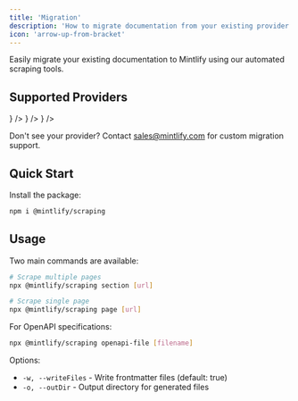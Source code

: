 ```yaml
---
title: 'Migration'
description: 'How to migrate documentation from your existing provider'
icon: 'arrow-up-from-bracket'
---
```


Easily migrate your existing documentation to Mintlify using our automated scraping tools.

## Supported Providers

<CardGroup cols={2}>
  <Card title="Docusaurus" horizontal icon={<svg className="h-6 w-6" width="36" height="36" viewBox="0 -19 256 256" version="1.1" xmlns="http://www.w3.org/2000/svg" xmlns:xlink="http://www.w3.org/1999/xlink" preserveAspectRatio="xMidYMid"><g><path d="M144.384656,53.006441 L236.308349,47.2615385 L236.308349,34.1333333 C236.308349,19.6319179 224.552041,7.87692308 210.051938,7.87692308 L91.8980923,7.87692308 L88.616041,2.19241026 C87.1561846,-0.334769231 83.5104821,-0.334769231 82.0519385,2.19241026 L78.7698872,7.87692308"></path></g></svg>} />
  <Card title="GitBook" horizontal icon={<svg className="h-6 w-6" width="36" height="36" viewBox="0 0 65 65" fill="none" xmlns="http://www.w3.org/2000/svg"><path d="M27.3964 34.2196C30.5255 36.0256 32.09 36.9286 33.8083 36.9301C35.5265 36.9316 37.0926 36.0314 40.2249 34.2308L60.1914 22.7535C61.0927 22.2354 61.6484 21.275 61.6484 20.2353" fill="#4088ff"/></svg>} />
  <Card title="ReadMe" horizontal icon={<svg fill="#177fc4" className="h-6 w-6" width="36" height="36" viewBox="0 0 32 32" xmlns="http://www.w3.org/2000/svg"><path d="M29.35 4.361h-7.767c-2.672 0-4.994 1.85-5.578 4.461-0.589-2.611-2.906-4.461-5.578-4.461h-7.761c-1.472 0-2.667 1.194-2.667 2.667v13.656"></path></svg>} />
</CardGroup>

Don't see your provider? Contact sales@mintlify.com for custom migration support.

## Quick Start

Install the package:

```bash
npm i @mintlify/scraping
```

## Usage

Two main commands are available:

```bash
# Scrape multiple pages
npx @mintlify/scraping section [url]

# Scrape single page
npx @mintlify/scraping page [url]
```

For OpenAPI specifications:

```bash
npx @mintlify/scraping openapi-file [filename] 
```

Options:
- `-w, --writeFiles` - Write frontmatter files (default: true)
- `-o, --outDir` - Output directory for generated files